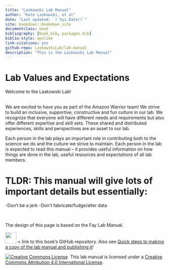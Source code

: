 ```yaml
--- 
title: "Laskowski Lab Manual"
author: "Kate Laskowski, et al"
date: "Last updated: `r Sys.Date()`"
site: bookdown::bookdown_site
documentclass: book
bibliography: [book.bib, packages.bib]
biblio-style: apalike
link-citations: yes
github-repo: LaskowskiLab/lab-manual
description: "This is the Laskowski Lab Manual"
---
```


# Lab Values and Expectations

Welcome to the Laskowski Lab!

<br>
We are excited to have you as part of the Amazon Warrior team! We strive to build an inclusive, supportive, constructive and fun culture in our lab. We recognize that everyone will have different needs and requirements but also offer different expertise and skill sets. These shared and distributed experiences, skills and perspectives are an asset to our lab.

Each person in the lab plays an important role in contributing both to the science we do and the culture we strive to maintain. Each person in the lab is expected to read this manual – it provides useful information on how things are done in the lab, useful resources and expectations of all lab members.

# TLDR: This manual will give lots of important details but essentially:
-Don't be a jerk
-Don't fabricate/fudge/alter data

<br>

The design of this page is based on the Fay Lab Manual. 

<a align="left" href="https://github.com/thefaylab/lab-manual/"><img src="https://github.githubassets.com/images/modules/logos_page/GitHub-Mark.png" width="35px"></a> < link to this book's GitHub repository. Also see [Quick steps to making a copy of the lab manual and publishing it](https://github.com/thefaylab/lab-manual/wiki/Quick-steps-to-making-a-copy-of-the-lab-manual-&-publishing-it)!

<a rel='license' href='http://creativecommons.org/licenses/by/4.0/'><img alt='Creative Commons License' style='border-width:0' src='https://i.creativecommons.org/l/by/4.0/88x31.png' /></a>&nbsp;&nbsp;This lab manual is licensed under a <a rel='license' href='http://creativecommons.org/licenses/by/4.0/'>Creative Commons Attribution 4.0 International License</a>.
